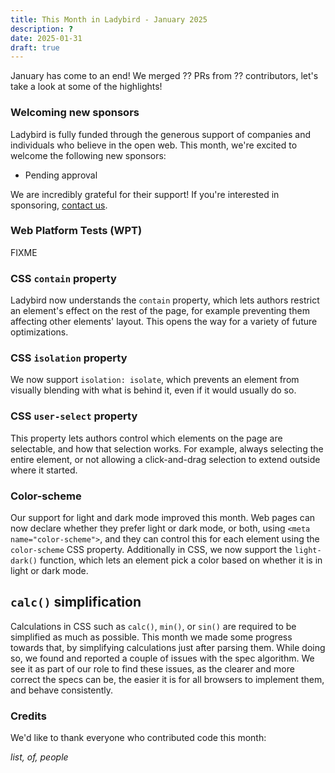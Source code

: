 ```yaml
---
title: This Month in Ladybird - January 2025
description: ?
date: 2025-01-31
draft: true
---
```


January has come to an end! We merged ?? PRs from ?? contributors, let's take a look at some of the highlights!

### Welcoming new sponsors

Ladybird is fully funded through the generous support of companies and individuals who believe in the open web. This month, we're excited to welcome the following new sponsors:

- Pending approval

We are incredibly grateful for their support! If you're interested in sponsoring, [contact us](mailto:contact@ladybird.org).

### Web Platform Tests (WPT)

FIXME

### CSS `contain` property

Ladybird now understands the `contain` property, which lets authors restrict an element's effect on the rest of the page, for example preventing them affecting other elements' layout.
This opens the way for a variety of future optimizations.

### CSS `isolation` property

We now support `isolation: isolate`, which prevents an element from visually blending with what is behind it, even if it would usually do so.

### CSS `user-select` property

This property lets authors control which elements on the page are selectable, and how that selection works.
For example, always selecting the entire element, or not allowing a click-and-drag selection to extend outside where it started.

### Color-scheme

Our support for light and dark mode improved this month.
Web pages can now declare whether they prefer light or dark mode, or both, using `<meta name="color-scheme">`, and they can control this for each element using the `color-scheme` CSS property.
Additionally in CSS, we now support the `light-dark()` function, which lets an element pick a color based on whether it is in light or dark mode.

## `calc()` simplification

Calculations in CSS such as `calc()`, `min()`, or `sin()` are required to be simplified as much as possible.
This month we made some progress towards that, by simplifying calculations just after parsing them.
While doing so, we found and reported a couple of issues with the spec algorithm.
We see it as part of our role to find these issues, as the clearer and more correct the specs can be, the easier it is for all browsers to implement them, and behave consistently.

### Credits

We'd like to thank everyone who contributed code this month:

_list, of, people_
